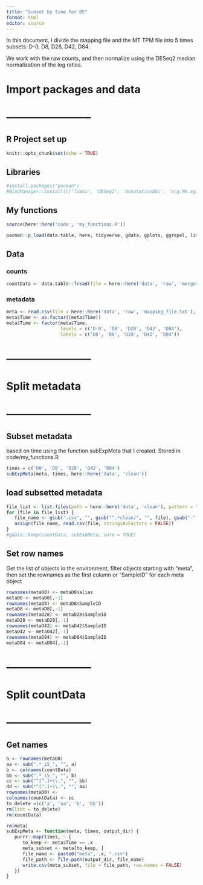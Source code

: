 ```yaml
---
title: "Subset by time for DE"
format: html
editor: source
---
```


In this document, I divide the mapping file and the MT TPM file into 5 times subsets: D-0, D8, D28, D42, D84.

We work with the raw counts, and then normalize using the DESeq2 median normalization of the log ratios.

# Import packages and data
# ------------------------
## R Project set up
```r
knitr::opts_chunk$set(echo = TRUE)
```

## Libraries
```r
#install.packages("pacman")
#BiocManager::install(c('limma', 'DESeq2', 'AnnotationDbi', 'org.Mm.eg.db', 'ReportingTools', 'GO.db', 'GOstats', 'pathview', 'gage', 'gageData', 'select'))
```
## My functions
```r
source(here::here('code', 'my_functions.R'))
```

```r
pacman::p_load(data.table, here, tidyverse, gdata, gplots, ggrepel, limma, DESeq2, AnnotationDbi, org.Mm.eg.db, ReportingTools, GO.db, GOstats, pathview, gage)
```

## Data
### counts
```r
countData <- data.table::fread(file = here::here('data', 'raw', 'merged_gene_abundance.tsv'), header = TRUE)
```
### metadata
```r
meta <- read.csv(file = here::here('data', 'raw', 'mapping_file.txt'), header = TRUE, sep = "\t")
meta$Time <- as.factor((meta$Time))
meta$Time <- factor(meta$Time, 
                    levels = c('D-0', 'D8', 'D28', 'D42', 'D84'), 
                    labels = c('D0', 'D8', 'D28', 'D42', 'D84'))
```


# ------------------------
# Split metadata
# ------------------------
## Subset metadata
based on time using the function subExpMeta that I created. Stored in code/my_functions.R
```r
times = c('D0', 'D8', 'D28', 'D42', 'D84')
subExpMeta(meta, times, here::here('data', 'clean')) 
```

## load subsetted metadata
```r
file_list <- list.files(path = here::here('data', 'clean'), pattern = "^meta", full.names = TRUE)
for (file in file_list) {
   file_name <- gsub(".csv", "", gsub("^.*clean/", "", file), gsub("-", "", file))
   assign(file_name, read.csv(file, stringsAsFactors = FALSE))
}
#gdata::keep(countData, subExpMeta, sure = TRUE)
```

## Set  row names
Get the list of objects in the environment, filter objects starting with "meta", then set the rownames as the first column or "SampleID" for each meta object
```r
rownames(metaD0) <- metaD0$alias
metaD0 <- metaD0[,-1]
rownames(metaD8) <- metaD8$SampleID
metaD8 <- metaD8[,-1]
rownames(metaD28) <- metaD28$SampleID
metaD28 <- metaD28[,-1]
rownames(metaD42) <- metaD42$SampleID
metaD42 <- metaD42[,-1]
rownames(metaD84) <- metaD84$SampleID
metaD84 <- metaD84[,-1]
```


# ------------------------
# Split countData
# ------------------------
## Get names

```r
a <- rownames(metaD0)
aa <- sub(".*_i5_", "", a)
b <- colnames(countData)
bb <- sub(".*_i5_", "", b)
cc <- sub("^[^.]+\\.", "", bb)
dd <- sub("^[^.]+\\.", "", aa)
rownames(metaD0) <- 
colnames(countData) <- cc
to_delete =(c('a', 'aa', 'b', 'bb'))
rm(list = to_delete)
rm(countData)
```

```r
rm(meta)
subExpMeta <- function(meta, times, output_dir) {
   purrr::map(times, ~ {
      to_keep <- meta$Time == .x
      meta_subset <- meta[to_keep, ]
      file_name <- paste0("meta", .x, ".csv")
      file_path <- file.path(output_dir, file_name)
      write.csv(meta_subset, file = file_path, row.names = FALSE)
   })
}
```

